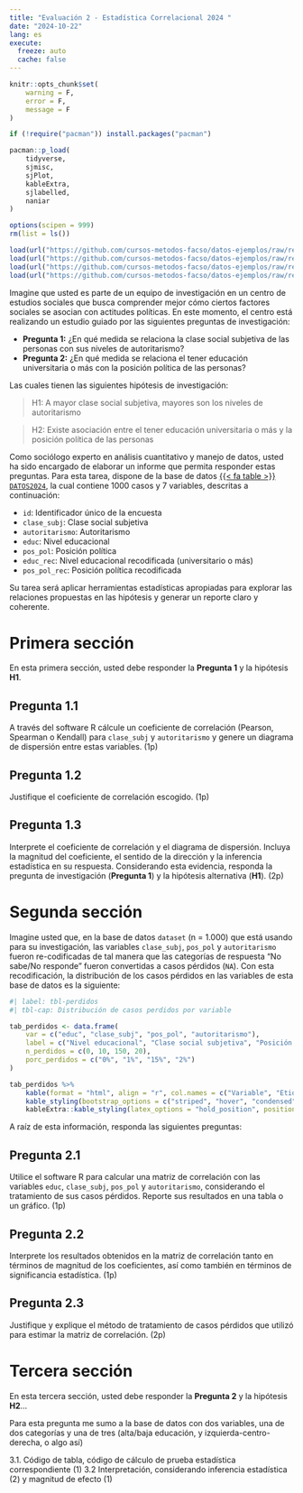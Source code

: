 ```yaml
---
title: "Evaluación 2 - Estadística Correlacional 2024 "
date: "2024-10-22"
lang: es
execute:
  freeze: auto
  cache: false 
---
```


```r
knitr::opts_chunk$set(
    warning = F,
    error = F,
    message = F
)
```

```r
if (!require("pacman")) install.packages("pacman")

pacman::p_load(
    tidyverse,
    sjmisc,
    sjPlot,
    kableExtra,
    sjlabelled,
    naniar
)

options(scipen = 999)
rm(list = ls())
```

```r
load(url("https://github.com/cursos-metodos-facso/datos-ejemplos/raw/refs/heads/main/dataset1.RData"))
load(url("https://github.com/cursos-metodos-facso/datos-ejemplos/raw/refs/heads/main/dataset2.RData"))
load(url("https://github.com/cursos-metodos-facso/datos-ejemplos/raw/refs/heads/main/dataset3.RData"))
load(url("https://github.com/cursos-metodos-facso/datos-ejemplos/raw/refs/heads/main/dataset4.RData"))
```

Imagine que usted es parte de un equipo de investigación en un centro de estudios sociales que busca comprender mejor cómo ciertos factores sociales se asocian con actitudes políticas. En este momento, el centro está realizando un estudio guiado por las siguientes preguntas de investigación:

- **Pregunta 1:** ¿En qué medida se relaciona la clase social subjetiva de las personas con sus niveles de autoritarismo?
- **Pregunta 2:** ¿En qué medida se relaciona el tener educación universitaria o más con la posición política de las personas?

Las cuales tienen las siguientes hipótesis de investigación:

> H1: A mayor clase social subjetiva, mayores son los niveles de autoritarismo

> H2: Existe asociación entre el tener educación universitaria o más y la posición política de las personas

Como sociólogo experto en análisis cuantitativo y manejo de datos, usted ha sido encargado de elaborar un informe que permita responder estas preguntas. Para esta tarea, dispone de la base de datos [{{< fa table >}} `DATOS2024`](https://github.com/cursos-metodos-facso/datos-ejemplos/raw/refs/heads/main/dataset1.RData), la cual contiene 1000 casos y 7 variables, descritas a continuación:

  - `id`: Identificador único de la encuesta
  - `clase_subj`: Clase social subjetiva
  - `autoritarismo`: Autoritarismo
  - `educ`: Nivel educacional
  - `pos_pol`: Posición política
  - `educ_rec`: Nivel educacional recodificada (universitario o más)
  - `pos_pol_rec`: Posición política recodificada

Su tarea será aplicar herramientas estadísticas apropiadas para explorar las relaciones propuestas en las hipótesis y generar un reporte claro y coherente.

# Primera sección

En esta primera sección, usted debe responder la **Pregunta 1** y la hipótesis **H1**.

## Pregunta 1.1

A través del software R cálcule un coeficiente de correlación (Pearson, Spearman o Kendall) para `clase_subj` y `autoritarismo` y genere un diagrama de dispersión entre estas variables. (1p)

## Pregunta 1.2 

Justifique el coeficiente de correlación escogido. (1p)

## Pregunta 1.3 

Interprete el coeficiente de correlación y el diagrama de dispersión. Incluya la magnitud del coeficiente, el sentido de la dirección y la inferencia estadística en su respuesta. Considerando esta evidencia, responda la pregunta de investigación (**Pregunta 1**) y la hipótesis alternativa (**H1**). (2p)

# Segunda sección

Imagine usted que, en la base de datos `dataset` (n = 1.000) que está usando para su investigación, las variables `clase_subj`, `pos_pol` y `autoritarismo` fueron re-codificadas de tal manera que las categorías de respuesta "No sabe/No responde" fueron convertidas a casos pérdidos (`NA`). Con esta recodificación, la distribución de los casos pérdidos en las variables de esta base de datos es la siguiente:

```r
#| label: tbl-perdidos
#| tbl-cap: Distribución de casos perdidos por variable

tab_perdidos <- data.frame(
    var = c("educ", "clase_subj", "pos_pol", "autoritarismo"),
    label = c("Nivel educacional", "Clase social subjetiva", "Posición política", "Autoritarismo"),
    n_perdidos = c(0, 10, 150, 20),
    porc_perdidos = c("0%", "1%", "15%", "2%")
)

tab_perdidos %>%
    kable(format = "html", align = "r", col.names = c("Variable", "Etiqueta", "n casos perdidos", "% casos perdidos")) %>%
    kable_styling(bootstrap_options = c("striped", "hover", "condensed", "responsive"), full_width = T) %>%
    kableExtra::kable_styling(latex_options = "hold_position", position = "center")
```

A raíz de esta información, responda las siguientes preguntas:

## Pregunta 2.1

Utilice el software R para calcular una matriz de correlación con las variables `educ`, `clase_subj`, `pos_pol` y `autoritarismo`, considerando el tratamiento de sus casos pérdidos. Reporte sus resultados en una tabla o un gráfico. (1p)

## Pregunta 2.2

Interprete los resultados obtenidos en la matriz de correlación tanto en términos de magnitud de los coeficientes, así como también en términos de significancia estadística. (1p)

## Pregunta 2.3

Justifique y explique el método de tratamiento de casos pérdidos que utilizó para estimar la matriz de correlación. (2p)

# Tercera sección

En esta tercera sección, usted debe responder la **Pregunta 2** y la hipótesis **H2**...

Para esta pregunta me sumo a la base de datos con dos variables, una de dos categorías y una de tres (alta/baja educación, y izquierda-centro-derecha, o algo así)

3.1. Código de tabla, código de cálculo  de prueba estadística correspondiente (1)
3.2 Interpretación, considerando inferencia estadística (2) y magnitud de efecto  (1)

